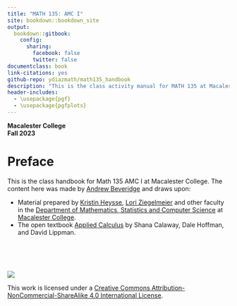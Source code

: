 ```yaml
--- 
title: "MATH 135: AMC I"
site: bookdown::bookdown_site
output:
  bookdown::gitbook:
    config:
      sharing:
        facebook: false
        twitter: false
documentclass: book
link-citations: yes
github-repo: ydiazmath/math135_handbook
description: "This is the class activity manual for MATH 135 at Macalester College."
header-includes:
  - \usepackage{pgf}
  - \usepackage{pgfplots}
---
```



**Macalester College**    
**Fall 2023**

# Preface {-}



This is the class handbook for Math 135 AMC I at Macalester College. The content here was made by [Andrew Beveridge](https://mathbeveridge.github.io) 
and draws upon:

* Material prepared by [Kristin Heysse](https://www.macalester.edu/~kheysse/), [Lori Ziegelmeier](https://www.loriziegelmeier.com/) and other faculty in the [Department  of Mathematics, Statistics and Computer Science](https://www.macalester.edu/mscs/) at [Macalester College](https://www.macalester.edu/).
* The open textbook [Applied Calculus](http://www.opentextbookstore.com/details.php?id=14) by Shana Calaway, Dale Hoffman, and David Lippman.

<br>
<br>
<br>

![](https://i.creativecommons.org/l/by-nc-sa/4.0/88x31.png)

This work is licensed under a [Creative Commons Attribution-NonCommercial-ShareAlike 4.0 International License](https://creativecommons.org/licenses/by-nc-sa/4.0/).
